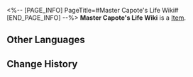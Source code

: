 <%-- [PAGE_INFO]
PageTitle=#Master Capote's Life Wiki#
[END_PAGE_INFO] --%>
{{Item Infobox
|title       = Master Capote's Life Wiki
|id          = 140134
|image       = Item Master Capote's Life Wiki.png
|type        = 
|invCategory = Missions
|rarity      = 3
|effect      = 
|description = The wiki-style encyclopedia that Capote's fans created themselves. Its contents mostly involve Capote's sayings.
}}
{{Description|1=''"Master Capote's keyword in life has been updated. The most recent version is: illumination!"''}}
'''Master Capote's Life Wiki''' is a [[Item]].

==Other Languages==
{{Other Languages
|en   = Master Capote's Life Wiki
|zhs  = 「波少」百科
|zht  = 「波少」百科
|ja   = 「カポ様」大百科
|ko   = 「카포티」 위키
|es   = Enciclopedia de la vida del maestro Capote
|fr   = Wiki sur la vie de maître Boomer
|ru   = Вики-страница жизни мастера Капоте
|th   = สารานุกรม "Master Capote"
|vi   = Bách Khoa Toàn Thư Nam Thần Capote
|de   = Meister Capotes Enzyklopädie
|id   = Wiki Kehidupan "Master Capote"
|pt   = CalepoPédia
}}

==Change History==
{{Change History|2.0}}